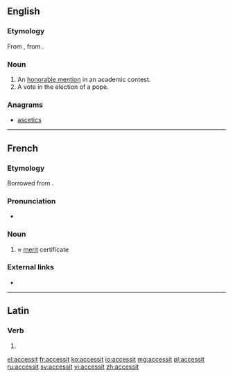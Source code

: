 ==English==

===Etymology===
From {{etyl|la|en}} {{term|accessit||lang=la|he came near}}, from {{m|la|accēdō|approach}}.

===Noun===
{{en-noun}}

# An [[honorable mention]] in an academic contest.
# A vote in the election of a pope.

===Anagrams===
* [[ascetics#English|ascetics]]

----

==French==

===Etymology===
Borrowed from {{etyl|la|fr}} {{term|accessit|lang=la}}.

===Pronunciation===
* {{IPA|/aksɛsit/|/aksesit/|lang=fr}}

===Noun===
{{fr-noun|m}}

# {{context|school|lang=fr}} ≈ [[merit]] certificate

===External links===
* {{R:TLFi}}

----

==Latin==

===Verb===
{{la-verb-form|accessit}}

# {{conjugation of|accēdō||3|s|perf|act|ind|lang=la}}

[[el:accessit]]
[[fr:accessit]]
[[ko:accessit]]
[[io:accessit]]
[[mg:accessit]]
[[pl:accessit]]
[[ru:accessit]]
[[sv:accessit]]
[[vi:accessit]]
[[zh:accessit]]